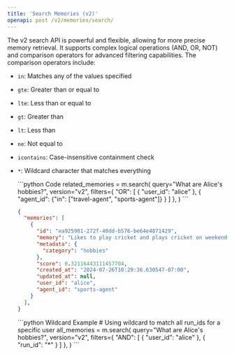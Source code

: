 ```yaml
---
title: 'Search Memories (v2)'
openapi: post /v2/memories/search/
---
```


The v2 search API is powerful and flexible, allowing for more precise memory retrieval. It supports complex logical operations (AND, OR, NOT) and comparison operators for advanced filtering capabilities. The comparison operators include:
- `in`: Matches any of the values specified
- `gte`: Greater than or equal to
- `lte`: Less than or equal to
- `gt`: Greater than
- `lt`: Less than
- `ne`: Not equal to
- `icontains`: Case-insensitive containment check
- `*`: Wildcard character that matches everything

  <CodeGroup>
  ```python Code
  related_memories = m.search(
      query="What are Alice's hobbies?",
      version="v2",
      filters={
          "OR": [
              {
                "user_id": "alice"
              },
              {
                "agent_id": {"in": ["travel-agent", "sports-agent"]}
              }
          ]
      },
  )
  ```

  ```json Output
  {
    "memories": [
      {
        "id": "ea925981-272f-40dd-b576-be64e4871429",
        "memory": "Likes to play cricket and plays cricket on weekends.",
        "metadata": {
          "category": "hobbies"
        },
        "score": 0.32116443111457704,
        "created_at": "2024-07-26T10:29:36.630547-07:00",
        "updated_at": null,
        "user_id": "alice",
        "agent_id": "sports-agent"
      }
    ],
  }
  ```
  </CodeGroup>

  <CodeGroup>
  ```python Wildcard Example
  # Using wildcard to match all run_ids for a specific user
  all_memories = m.search(
      query="What are Alice's hobbies?",
      version="v2",
      filters={
          "AND": [
              {
                  "user_id": "alice"
              },
              {
                  "run_id": "*"
              }
          ]
      },
  )
  ```
  </CodeGroup>
